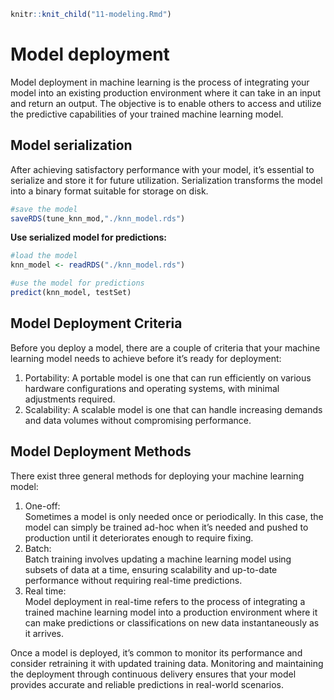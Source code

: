 ```r
knitr::knit_child("11-modeling.Rmd")
```


# Model deployment

Model deployment in machine learning is the process of integrating your model into an existing production environment where it can take in an input and return an output. The objective is to enable others to access and utilize the predictive capabilities of your trained machine learning model.

## Model serialization
After achieving satisfactory performance with your model, it's essential to serialize and store it for future utilization. Serialization transforms the model into a binary format suitable for storage on disk.
```r
#save the model
saveRDS(tune_knn_mod,"./knn_model.rds")
```

**Use serialized model for predictions:**
```r
#load the model
knn_model <- readRDS("./knn_model.rds")

#use the model for predictions
predict(knn_model, testSet)
```


## Model Deployment Criteria
Before you deploy a model, there are a couple of criteria that your machine learning model needs to achieve before it’s ready for deployment:

1. Portability: A portable model is one that can run efficiently on various hardware configurations and operating systems, with minimal adjustments required. 
2. Scalability: A scalable model is one that can handle increasing demands and data volumes without compromising performance. 

##  Model Deployment Methods
There exist three general methods for deploying your machine learning model:

1. One-off:\
Sometimes a model is only needed once or periodically. In this case, the model can simply be trained ad-hoc when it's needed and pushed to production until it deteriorates enough to require fixing.
2. Batch:\
Batch training involves updating a machine learning model using subsets of data at a time, ensuring scalability and up-to-date performance without requiring real-time predictions.
3. Real time:\
Model deployment in real-time refers to the process of integrating a trained machine learning model into a production environment where it can make predictions or classifications on new data instantaneously as it arrives. 

Once a model is deployed, it's common to monitor its performance and consider retraining it with updated training data. Monitoring and maintaining the deployment through continuous delivery ensures that your model provides accurate and reliable predictions in real-world scenarios.
